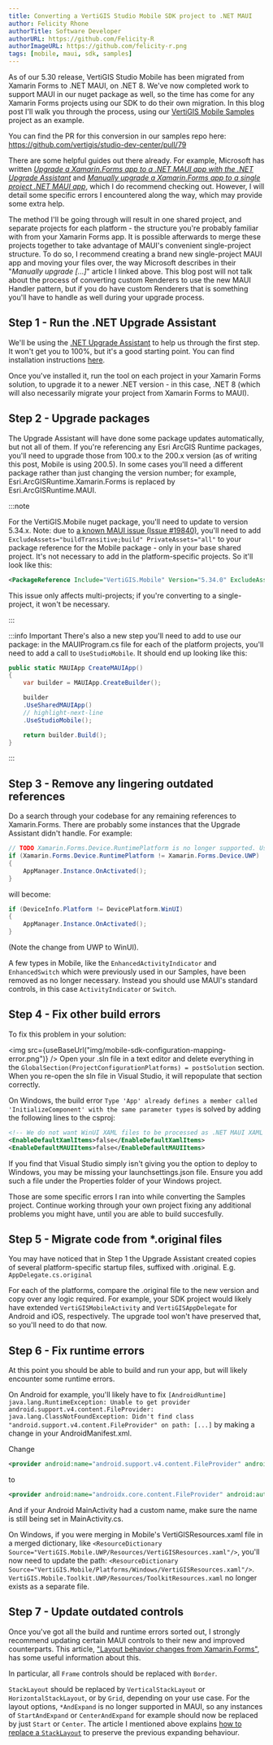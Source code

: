 ```yaml
---
title: Converting a VertiGIS Studio Mobile SDK project to .NET MAUI
author: Felicity Rhone
authorTitle: Software Developer
authorURL: https://github.com/Felicity-R
authorImageURL: https://github.com/felicity-r.png
tags: [mobile, maui, sdk, samples]
---
```



As of our 5.30 release, VertiGIS Studio Mobile has been migrated from Xamarin Forms to .NET MAUI, on .NET 8. We've now completed work to support MAUI in our nuget package as well, so the time has come for any Xamarin Forms projects using our SDK to do their own migration.
In this blog post I'll walk you through the process, using our [VertiGIS Mobile Samples](https://github.com/vertigis/vertigis-mobile-samples) project as an example.

<!--truncate-->

You can find the PR for this conversion in our samples repo here: https://github.com/vertigis/studio-dev-center/pull/79

There are some helpful guides out there already. For example, Microsoft has written [_Upgrade a Xamarin.Forms app to a .NET MAUI app with the .NET Upgrade Assistant_](https://learn.microsoft.com/en-us/dotnet/maui/migration/upgrade-assistant?view=net-maui-9.0&tabs=vswin) and
[_Manually upgrade a Xamarin.Forms app to a single project .NET MAUI app_](https://learn.microsoft.com/en-us/dotnet/maui/migration/multi-project-to-single-project?view=net-maui-9.0), which I do recommend checking out.
However, I will detail some specific errors I encountered along the way, which may provide some extra help.

The method I'll be going through will result in one shared project, and separate projects for each platform - the structure you're probably familiar with from your Xamarin Forms app. It is possible afterwards to merge these projects together to take advantage of MAUI's convenient single-project structure. To do so, I recommend creating a brand new single-project MAUI app and moving your files over, the way Microsoft describes in their "_Manually upgrade \[...]_" article I linked above.
This blog post will not talk about the process of converting custom Renderers to use the new MAUI Handler pattern, but if you do have custom Renderers that is something you'll have to handle as well during your upgrade process.

## Step 1 - Run the .NET Upgrade Assistant

We'll be using the [.NET Upgrade Assistant](https://learn.microsoft.com/en-us/dotnet/core/porting/upgrade-assistant-overview) to help us through the first step.
It won't get you to 100%, but it's a good starting point. You can find installation instructions [here](https://learn.microsoft.com/en-us/dotnet/maui/migration/upgrade-assistant?view=net-maui-8.0&tabs=vswin#installation).

Once you've installed it, run the tool on each project in your Xamarin Forms solution, to upgrade it to a newer .NET version - in this case, .NET 8 (which will also necessarily migrate your project from Xamarin Forms to MAUI).

## Step 2 - Upgrade packages

The Upgrade Assistant will have done some package updates automatically, but not all of them.
If you're referencing any Esri ArcGIS Runtime packages, you'll need to upgrade those from 100.x to the 200.x version (as of writing this post, Mobile is using 200.5).
In some cases you'll need a different package rather than just changing the version number; for example, Esri.ArcGISRuntime.Xamarin.Forms is replaced by Esri.ArcGISRuntime.MAUI.

:::note

For the VertiGIS.Mobile nuget package, you'll need to update to version 5.34.x.
Note: due to [a known MAUI issue (Issue #19840)](https://github.com/dotnet/maui/issues/19840),
you'll need to add `ExcludeAssets="buildTransitive;build" PrivateAssets="all"` to your package reference for the Mobile package - only in your base shared project. It's not necessary to add in the platform-specific projects. So it'll look like this:

```xml
<PackageReference Include="VertiGIS.Mobile" Version="5.34.0" ExcludeAssets="buildTransitive;build" PrivateAssets="all" />
```

This issue only affects multi-projects; if you're converting to a single-project, it won't be necessary.

:::

:::info Important
There's also a new step you'll need to add to use our package: in the MAUIProgram.cs file for each of the platform projects, you'll need to add a call to `UseStudioMobile`. It should end up looking like this:

```cs
public static MAUIApp CreateMAUIApp()
{
    var builder = MAUIApp.CreateBuilder();

    builder
    .UseSharedMAUIApp()
    // highlight-next-line
    .UseStudioMobile();

    return builder.Build();
}
```

:::

## Step 3 - Remove any lingering outdated references

Do a search through your codebase for any remaining references to Xamarin.Forms. There are probably some instances that the Upgrade Assistant didn't handle. For example:

```cs
// TODO Xamarin.Forms.Device.RuntimePlatform is no longer supported. Use Microsoft.MAUI.Devices.DeviceInfo.Platform instead. For more details see https://learn.microsoft.com/en-us/dotnet/maui/migration/forms-projects#device-changes
if (Xamarin.Forms.Device.RuntimePlatform != Xamarin.Forms.Device.UWP)
{
    AppManager.Instance.OnActivated();
}
```

will become:

```cs
if (DeviceInfo.Platform != DevicePlatform.WinUI)
{
    AppManager.Instance.OnActivated();
}
```

(Note the change from UWP to WinUI).

A few types in Mobile, like the `EnhancedActivityIndicator` and `EnhancedSwitch` which were previously used in our Samples, have been removed as no longer necessary. Instead you should use MAUI's standard controls, in this case `ActivityIndicator` or `Switch`.

## Step 4 - Fix other build errors

To fix this problem in your solution:

<img
    src={useBaseUrl("img/mobile-sdk-configuration-mapping-error.png")}
/>
Open your .sln file in a text editor and delete everything in the `GlobalSection(ProjectConfigurationPlatforms)
= postSolution` section. When you re-open the sln file in Visual Studio,
it will repopulate that section correctly.

On Windows, the build error `Type 'App' already defines a member called 'InitializeComponent' with the same parameter types` is solved by adding the following lines to the csproj:

```xml
<!-- We do not want WinUI XAML files to be processed as .NET MAUI XAML -->
<EnableDefaultXamlItems>false</EnableDefaultXamlItems>
<EnableDefaultMAUIItems>false</EnableDefaultMAUIItems>
```

If you find that Visual Studio simply isn't giving you the option to deploy to Windows, you may be missing your launchsettings.json file. Ensure you add such a file under the Properties folder of your Windows project.

Those are some specific errors I ran into while converting the Samples project. Continue working through your own project fixing any additional problems you might have, until you are able to build succesfully.

## Step 5 - Migrate code from \*.original files

You may have noticed that in Step 1 the Upgrade Assistant created copies of several platform-specific startup files, suffixed with .original.
E.g. `AppDelegate.cs.original`

For each of the platforms, compare the .original file to the new version and copy over any logic required. For example, your SDK project would likely have extended `VertiGISMobileActivity` and `VertiGISAppDelegate` for Android and iOS, respectively.
The upgrade tool won't have preserved that, so you'll need to do that now.

## Step 6 - Fix runtime errors

At this point you should be able to build and run your app, but will likely encounter some runtime errors.

On Android for example, you'll likely have to fix `[AndroidRuntime] java.lang.RuntimeException: Unable to get provider android.support.v4.content.FileProvider: java.lang.ClassNotFoundException: Didn't find class "android.support.v4.content.FileProvider" on path: [...]`
by making a change in your AndroidManifest.xml.

Change

```xml
<provider android:name="android.support.v4.content.FileProvider" android:authorities="${applicationId}.fileprovider" android:exported="false" android:grantUriPermissions="true">
```

to

```xml
<provider android:name="androidx.core.content.FileProvider" android:authorities="${applicationId}.fileprovider" android:exported="false" android:grantUriPermissions="true">
```

And if your Android MainActivity had a custom name, make sure the name is still being set in MainActivity.cs.

On Windows, if you were merging in Mobile's VertiGISResources.xaml file in a merged dictionary, like `<ResourceDictionary Source="VertiGIS.Mobile.UWP/Resources/VertiGISResources.xaml"/>`, you'll now need to update the path: `<ResourceDictionary Source="VertiGIS.Mobile/Platforms/Windows/VertiGISResources.xaml"/>`.
`VertiGIS.Mobile.Toolkit.UWP/Resources/ToolkitResources.xaml` no longer exists as a separate file.

## Step 7 - Update outdated controls

Once you've got all the build and runtime errors sorted out, I strongly recommend updating certain MAUI controls to their new and improved counterparts.
This article, ["Layout behavior changes from Xamarin.Forms"](https://learn.microsoft.com/en-us/dotnet/maui/migration/layouts?view=net-maui-9.0), has some useful information about this.

In particular, all `Frame` controls should be replaced with `Border`.

`StackLayout` should be replaced by `VerticalStackLayout` or `HorizontalStackLayout`, or by `Grid`, depending on your use case.
For the layout options, `*AndExpand` is no longer supported in MAUI, so any instances of `StartAndExpand` or `CenterAndExpand` for example should now be replaced by just `Start` or `Center`.
The article I mentioned above explains [how to replace a `StackLayout`](https://learn.microsoft.com/en-us/dotnet/maui/migration/layouts?view=net-maui-9.0#stacklayout) to preserve the previous expanding behaviour.
